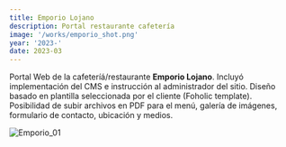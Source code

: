 ```yaml
---
title: Emporio Lojano
description: Portal restaurante cafetería
image: '/works/emporio_shot.png'
year: '2023-'
date: 2023-03
---
```


Portal Web de la cafeteríá/restaurante **Emporio Lojano**. Incluyó implementación del CMS e instrucción al administrador del sitio. Diseño basado en plantilla seleccionada por el cliente (Foholic template). Posibilidad de subir archivos en PDF para el menú, galería de imágenes, formulario de contacto, ubicación y medios.

![Emporio_01](/works/emporio/emporio_01.png)
